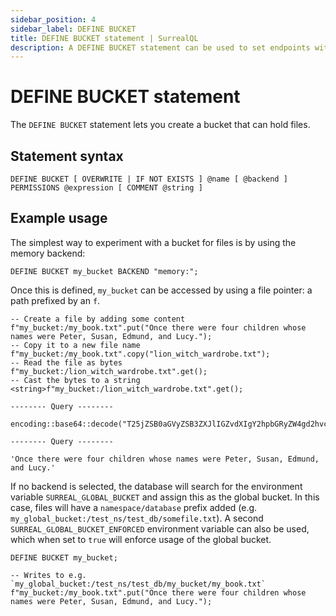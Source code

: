 ```yaml
---
sidebar_position: 4
sidebar_label: DEFINE BUCKET
title: DEFINE BUCKET statement | SurrealQL
description: A DEFINE BUCKET statement can be used to set endpoints with custom middleware and permissions.
---
```



# DEFINE BUCKET statement

The `DEFINE BUCKET` statement lets you create a bucket that can hold files.

<Since v="v2.3.0" />

## Statement syntax

```syntax title="SurrealQL Syntax"
DEFINE BUCKET [ OVERWRITE | IF NOT EXISTS ] @name [ @backend ]
PERMISSIONS @expression [ COMMENT @string ]
```

## Example usage

The simplest way to experiment with a bucket for files is by using the memory backend:

```surql
DEFINE BUCKET my_bucket BACKEND "memory:";
```

Once this is defined, `my_bucket` can be accessed by using a file pointer: a path prefixed by an `f`.

```surql
-- Create a file by adding some content
f"my_bucket:/my_book.txt".put("Once there were four children whose names were Peter, Susan, Edmund, and Lucy.");
-- Copy it to a new file name
f"my_bucket:/my_book.txt".copy("lion_witch_wardrobe.txt");
-- Read the file as bytes
f"my_bucket:/lion_witch_wardrobe.txt".get();
-- Cast the bytes to a string
<string>f"my_bucket:/lion_witch_wardrobe.txt".get();
```

```surql title="Output"
-------- Query --------

encoding::base64::decode("T25jZSB0aGVyZSB3ZXJlIGZvdXIgY2hpbGRyZW4gd2hvc2UgbmFtZXMgd2VyZSBQZXRlciwgU3VzYW4sIEVkbXVuZCwgYW5kIEx1Y3ku")

-------- Query --------

'Once there were four children whose names were Peter, Susan, Edmund, and Lucy.'
```

If no backend is selected, the database will search for the environment variable `SURREAL_GLOBAL_BUCKET` and assign this as the global bucket. In this case, files will have a `namespace/database` prefix added (e.g. `my_global_bucket:/test_ns/test_db/somefile.txt`). A second `SURREAL_GLOBAL_BUCKET_ENFORCED` environment variable can also be used, which when set to `true` will enforce usage of the global bucket.

```surql
DEFINE BUCKET my_bucket;
```

```surql
-- Writes to e.g. `my_global_bucket:/test_ns/test_db/my_bucket/my_book.txt`
f"my_bucket:/my_book.txt".put("Once there were four children whose names were Peter, Susan, Edmund, and Lucy.");
```